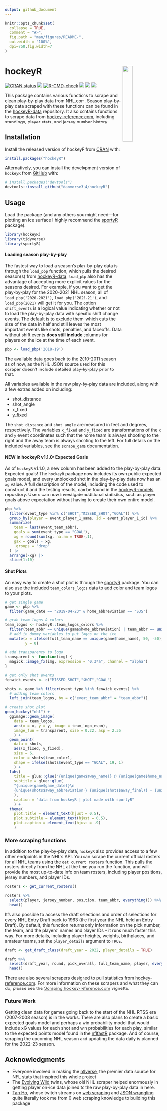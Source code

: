 ```yaml
---
output: github_document
---
```


<!-- README.md is generated from README.Rmd. Please edit that file -->

```r
knitr::opts_chunk$set(
  collapse = TRUE,
  comment = "#>",
  fig.path = "man/figures/README-",
  out.width = "100%",
  dpi=750,fig.width=7
)
```

# hockeyR <img src="man/figures/logo.png" align="right" width="25%" min-width="120px"/>

<!-- badges: start -->
[![CRAN status](https://www.r-pkg.org/badges/version/hockeyR)](https://CRAN.R-project.org/package=hockeyR)
[![](https://img.shields.io/badge/devel%20version-1.0.0-blue.svg)](https://github.com/hockeyR)
[![R-CMD-check](https://github.com/danmorse314/hockeyR/workflows/R-CMD-check/badge.svg)](https://github.com/danmorse314/hockeyR/actions)
[![](https://img.shields.io/github/last-commit/danmorse314/hockeyR.svg)](https://github.com/danmorse314/hockeyR/commits/master)
[![](https://cranlogs.r-pkg.org/badges/grand-total/hockeyR)](https://cran.r-project.org/package=hockeyR)
[![](https://img.shields.io/twitter/follow/danmorse_.svg?style=social)](https://twitter.com/danmorse_)
<!-- badges: end -->

This package contains various functions to scrape and clean play-by-play data from NHL.com. Season play-by-play data scraped with these functions can be found in the [hockeyR-data](https://github.com/danmorse314/hockeyR-data) repository. It also contains functions to scrape data from [hockey-reference.com](https://www.hockey-reference.com/), including standings, player stats, and jersey number history.

## Installation


Install the released version of hockeyR from [CRAN](https://CRAN.R-project.org) with:
  
  ``` r
install.packages("hockeyR")
```

Alternatively, you can install the development version of `hockeyR` from [GitHub](https://github.com/) with:

``` r
# install.packages("devtools")
devtools::install_github("danmorse314/hockeyR")
```
## Usage

Load the package (and any others you might need—for plotting an ice surface I highly recommend the [sportyR](https://github.com/sportsdataverse/sportyR) package).

```r
library(hockeyR)
library(tidyverse)
library(sportyR)
```

#### Loading season play-by-play

The fastest way to load a season's play-by-play data is through the `load_pbp` function, which pulls the desired season(s) from [hockeyR-data](https://github.com/danmorse314/hockeyR-data/tree/main/data). `load_pbp` also has the advantage of accepting more explicit values for the seasons desired. For example, if you want to get the play-by-play for the 2020-2021 NHL season, all of `load_pbp('2020-2021')`, `load_pbp('2020-21')`, and `load_pbp(2021)` will get it for you. The option `shift_events` is a logical value indicating whether or not to load the play-by-play data with specific shift change events. The default is to exclude them, which cuts the size of the data in half and still leaves the most important events like shots, penalties, and faceoffs. Data without shift events **does still include** columns for players on the ice at the time of each event.

```r
pbp <- load_pbp('2018-19')
```
The available data goes back to the 2010-2011 season as of now, as the NHL JSON source used for this scraper doesn't include detailed play-by-play prior to that.

All variables available in the raw play-by-play data are included, along with a few extras added on including:

* shot_distance
* shot_angle
* x_fixed
* y_fixed

The `shot_distance` and `shot_angle` are measured in feet and degrees, respectively. The variables `x_fixed` and `y_fixed` are transformations of the `x` and `y` event coordinates such that the home team is always shooting to the right and the away team is always shooting to the left. For full details on the included variables, see the [`scrape_game`](https://github.com/danmorse314/hockeyR/blob/master/R/scrape_game.R) documentation.

#### NEW in hockeyR v1.1.0: Expected Goals

As of `hockeyR` v1.1.0, a new column has been added to the play-by-play data: Expected goals! The `hockeyR` package now includes its own public expected goals model, and every unblocked shot in the play-by-play data now has an `xg` value. A full description of the model, including the code used to construct it and the testing results, can be found in the [hockeyR-models](https://github.com/danmorse314/hockeyR-models) repository. Users can now investigate additional statistics, such as player goals above expectation without having to create their own entire model.

```r
pbp %>%
  filter(event_type %in% c("SHOT","MISSED_SHOT","GOAL")) %>%
  group_by(player = event_player_1_name, id = event_player_1_id) %>%
  summarize(
    team = last(event_team_abbr),
    goals = sum(event_type == "GOAL"),
    xg = round(sum(xg, na.rm = TRUE),1),
    gax = goals - xg,
    .groups = "drop"
  ) |>
  arrange(-xg) |>
  slice(1:10)
```

#### Shot Plots

An easy way to create a shot plot is through the [sportyR](https://github.com/sportsdataverse/sportyR) package. You can also use the included `team_colors_logos` data to add color and team logos to your plots.

```r
# get single game
game <- pbp %>%
  filter(game_date == "2019-04-23" & home_abbreviation == "SJS")

# grab team logos & colors
team_logos <- hockeyR::team_logos_colors %>%
  filter(team_abbr == unique(game$home_abbreviation) | team_abbr == unique(game$away_abbreviation)) %>%
  # add in dummy variables to put logos on the ice
  mutate(x = ifelse(full_team_name == unique(game$home_name), 50, -50),
         y = 0)

# add transparency to logo
transparent <- function(img) {
  magick::image_fx(img, expression = "0.3*a", channel = "alpha")
}

# get only shot events
fenwick_events <- c("MISSED_SHOT","SHOT","GOAL")

shots <- game %>% filter(event_type %in% fenwick_events) %>%
  # adding team colors
  left_join(team_logos, by = c("event_team_abbr" = "team_abbr"))

# create shot plot
geom_hockey("nhl") +
  ggimage::geom_image(
    data = team_logos,
    aes(x = x, y = y, image = team_logo_espn),
    image_fun = transparent, size = 0.22, asp = 2.35
    ) +
  geom_point(
    data = shots,
    aes(x_fixed, y_fixed),
    size = 6,
    color = shots$team_color1,
    shape = ifelse(shots$event_type == "GOAL", 19, 1)
    ) +
  labs(
    title = glue::glue("{unique(game$away_name)} @ {unique(game$home_name)}"),
    subtitle = glue::glue(
    "{unique(game$game_date)}\n
    {unique(shots$away_abbreviation)} {unique(shots$away_final)} - {unique(shots$home_final)} {unique(shots$home_abbreviation)}"
    ),
    caption = "data from hockeyR | plot made with sportyR"
    ) +
  theme(
    plot.title = element_text(hjust = 0.5),
    plot.subtitle = element_text(hjust = 0.5),
    plot.caption = element_text(hjust = .9)
    )
```

### More scraping functions

In addition to the play-by-play data, `hockeyR` also provides access to a few other endpoints in the NHL's API. You can scrape the current official rosters for all NHL teams using the `get_current_rosters` function. This pulls the rosters directly from the NHL at the time you run the function, and will provide the most up-to-date info on team rosters, including player positions, jersey numbers, and player IDs.

```r
rosters <- get_current_rosters()

rosters %>%
  select(player, jersey_number, position, team_abbr, everything()) %>%
  head()
```

It's also possible to access the draft selections and order of selections for every NHL Entry Draft back to 1963 (the first year the NHL held an Entry Draft). By default, this function returns only information on the pick number, the team, and the players' names and player IDs -- it runs much faster this way. For more details, including player heights, weights, birthplaces, and amateur teams, set the `player_details` argument to `TRUE`.

```r
draft <- get_draft_class(draft_year = 2022, player_details = TRUE)

draft %>%
  select(draft_year, round, pick_overall, full_team_name, player, everything()) %>%
  head()
```
There are also several scrapers designed to pull statistics from [hockey-reference.com](https://www.hockey-reference.com/). For more information on these scrapers and what they can do, please see the [Scraping hockey-reference.com](https://hockeyr.netlify.app/articles/hockey-ref-scrapers.html) vignette.

### Future Work

Getting clean data for games going back to the start of the NHL RTSS era (2007-2008 season) is in the works. There are also plans to create a basic expected goals model and perhaps a win probability model that would include xG values for each shot and win probabilities for each play, similar to the expected points model found in the [nflfastR](https://github.com/nflverse/nflfastR) package. And of course, scraping the upcoming NHL season and updating the data daily is planned for the 2022-23 season.

##    Acknowledgments

* Everyone involved in making the [nflverse](https://github.com/nflverse), the premier data source for NFL stats that inspired this whole project
* The [Evolving Wild](https://twitter.com/EvolvingWild) twins, whose old NHL scraper helped enormously in getting player on-ice data joined to the raw play-by-play data in here.
* [Tan Ho](https://twitter.com/_TanHo), whose twitch streams on [web scraping](https://www.youtube.com/watch?v=z8yT3E4pz54&t=26s) and [JSON wrangling](https://www.youtube.com/watch?v=fpw4G2-0R-o&t=1195s) quite literally took me from 0 web scraping knowledge to building this package
